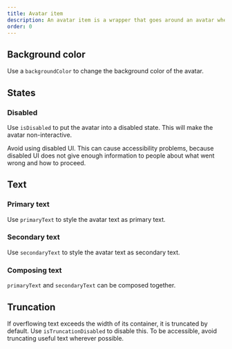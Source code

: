 ```yaml
---
title: Avatar item
description: An avatar item is a wrapper that goes around an avatar when it's displayed alongside text, such as a name or status.
order: 0
---
```



## Background color

Use a `backgroundColor` to change the background color of the avatar.

<Example Component={AvatarItemBackgroundColor} packageName="@atlaskit/avatar" />

## States

### Disabled

Use `isDisabled` to put the avatar into a disabled state. This will make the avatar non-interactive.

Avoid using disabled UI. This can cause accessibility problems, because disabled UI does not give enough information to people about what went wrong and how to proceed.

<Example Component={AvatarItemIsDisabled} packageName="@atlaskit/avatar" />

## Text

### Primary text

Use `primaryText` to style the avatar text as primary text.

<Example Component={AvatarItemPrimaryText} packageName="@atlaskit/avatar" />

### Secondary text

Use `secondaryText` to style the avatar text as secondary text.

<Example Component={AvatarItemSecondaryText} packageName="@atlaskit/avatar" />

### Composing text

`primaryText` and `secondaryText` can be composed together.

<Example Component={AvatarItemText} packageName="@atlaskit/avatar" />

## Truncation

If overflowing text exceeds the width of its container, it is truncated by default. Use `isTruncationDisabled` to disable this. To be accessible, avoid truncating useful text wherever possible.

<Example
  Component={AvatarItemIsTruncationDisabled}
  packageName="@atlaskit/avatar"
/>
